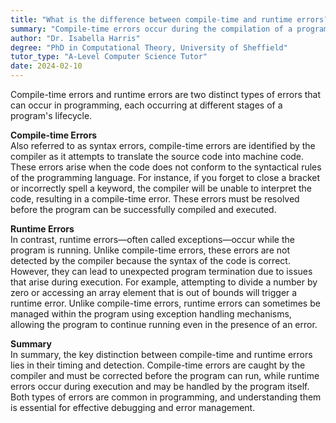 ```yaml
---
title: "What is the difference between compile-time and runtime errors?"
summary: "Compile-time errors occur during the compilation of a program, while runtime errors occur during the execution of a program."
author: "Dr. Isabella Harris"
degree: "PhD in Computational Theory, University of Sheffield"
tutor_type: "A-Level Computer Science Tutor"
date: 2024-02-10
---
```


Compile-time errors and runtime errors are two distinct types of errors that can occur in programming, each occurring at different stages of a program's lifecycle.

**Compile-time Errors**  
Also referred to as syntax errors, compile-time errors are identified by the compiler as it attempts to translate the source code into machine code. These errors arise when the code does not conform to the syntactical rules of the programming language. For instance, if you forget to close a bracket or incorrectly spell a keyword, the compiler will be unable to interpret the code, resulting in a compile-time error. These errors must be resolved before the program can be successfully compiled and executed.

**Runtime Errors**  
In contrast, runtime errors—often called exceptions—occur while the program is running. Unlike compile-time errors, these errors are not detected by the compiler because the syntax of the code is correct. However, they can lead to unexpected program termination due to issues that arise during execution. For example, attempting to divide a number by zero or accessing an array element that is out of bounds will trigger a runtime error. Unlike compile-time errors, runtime errors can sometimes be managed within the program using exception handling mechanisms, allowing the program to continue running even in the presence of an error.

**Summary**  
In summary, the key distinction between compile-time and runtime errors lies in their timing and detection. Compile-time errors are caught by the compiler and must be corrected before the program can run, while runtime errors occur during execution and may be handled by the program itself. Both types of errors are common in programming, and understanding them is essential for effective debugging and error management.
    